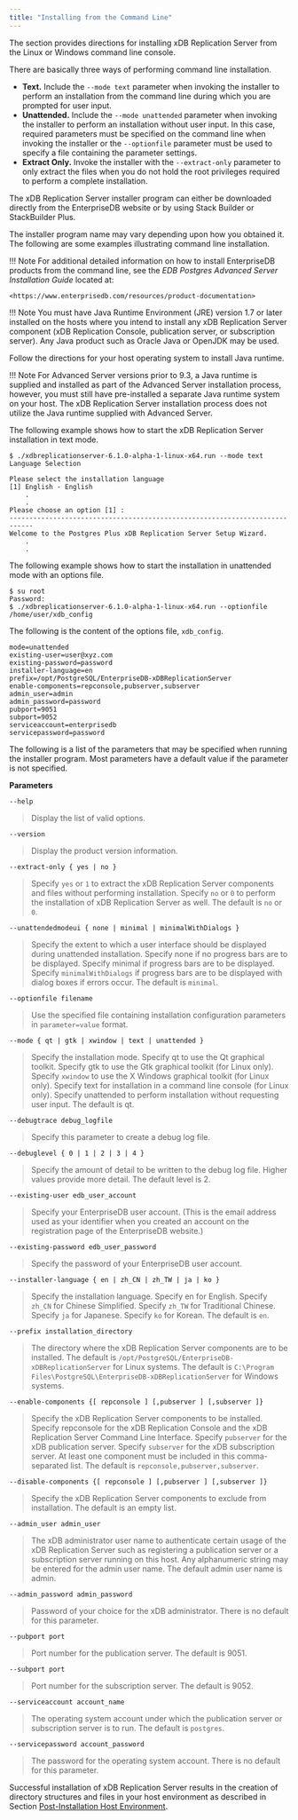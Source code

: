 ```yaml
---
title: "Installing from the Command Line"
---
```


<div id="installing_from_cli" class="registered_link"></div>

The section provides directions for installing xDB Replication Server from the Linux or Windows command line console.

There are basically three ways of performing command line installation.

-   **Text.** Include the `--mode text` parameter when invoking the installer to perform an installation from the command line during which you are prompted for user input.
-   **Unattended.** Include the `--mode unattended` parameter when invoking the installer to perform an installation without user input. In this case, required parameters must be specified on the command line when invoking the installer or the `--optionfile` parameter must be used to specify a file containing the parameter settings.
-   **Extract Only.** Invoke the installer with the `--extract-only` parameter to only extract the files when you do not hold the root privileges required to perform a complete installation.

The xDB Replication Server installer program can either be downloaded directly from the EnterpriseDB website or by using Stack Builder or StackBuilder Plus.

The installer program name may vary depending upon how you obtained it. The following are some examples illustrating command line installation.

!!! Note
    For additional detailed information on how to install EnterpriseDB products from the command line, see the *EDB Postgres Advanced Server Installation Guide* located at:

    <https://www.enterprisedb.com/resources/product-documentation>

!!! Note
    You must have Java Runtime Environment (JRE) version 1.7 or later installed on the hosts where you intend to install any xDB Replication Server component (xDB Replication Console, publication server, or subscription server). Any Java product such as Oracle Java or OpenJDK may be used.

Follow the directions for your host operating system to install Java runtime.

!!! Note
    For Advanced Server versions prior to 9.3, a Java runtime is supplied and installed as part of the Advanced Server installation process, however, you must still have pre-installed a separate Java runtime system on your host. The xDB Replication Server installation process does not utilize the Java runtime supplied with Advanced Server.

The following example shows how to start the xDB Replication Server installation in text mode.

```text
$ ./xdbreplicationserver-6.1.0-alpha-1-linux-x64.run --mode text
Language Selection

Please select the installation language
[1] English - English
    .
    .
Please choose an option [1] :
----------------------------------------------------------------------------
Welcome to the Postgres Plus xDB Replication Server Setup Wizard.
    .
    .
```

The following example shows how to start the installation in unattended mode with an options file.

```text
$ su root
Password:
$ ./xdbreplicationserver-6.1.0-alpha-1-linux-x64.run --optionfile /home/user/xdb_config
```

The following is the content of the options file, `xdb_config`.

```text
mode=unattended
existing-user=user@xyz.com
existing-password=password
installer-language=en
prefix=/opt/PostgreSQL/EnterpriseDB-xDBReplicationServer
enable-components=repconsole,pubserver,subserver
admin_user=admin
admin_password=password
pubport=9051
subport=9052
serviceaccount=enterprisedb
servicepassword=password
```

The following is a list of the parameters that may be specified when running the installer program. Most parameters have a default value if the parameter is not specified.

**Parameters**

`--help`

> Display the list of valid options.

`--version`

> Display the product version information.

`--extract-only { yes | no }`

> Specify `yes` or `1` to extract the xDB Replication Server components and files without performing installation. Specify `no` or `0` to perform the installation of xDB Replication Server as well. The default is `no` or `0`.

`--unattendedmodeui { none | minimal | minimalWithDialogs }`

> Specify the extent to which a user interface should be displayed during unattended installation. Specify none if no progress bars are to be displayed. Specify minimal if progress bars are to be displayed. Specify `minimalWithDialogs` if progress bars are to be displayed with dialog boxes if errors occur. The default is `minimal`.

`--optionfile filename`

> Use the specified file containing installation configuration parameters in `parameter=value` format.

`--mode { qt | gtk | xwindow | text | unattended }`

> Specify the installation mode. Specify qt to use the Qt graphical toolkit. Specify gtk to use the Gtk graphical toolkit (for Linux only). Specify `xwindow` to use the X Windows graphical toolkit (for Linux only). Specify text for installation in a command line console (for Linux only). Specify unattended to perform installation without requesting user input. The default is qt.

`--debugtrace debug_logfile`

> Specify this parameter to create a debug log file.

`--debuglevel { 0 | 1 | 2 | 3 | 4 }`

> Specify the amount of detail to be written to the debug log file. Higher values provide more detail. The default level is 2.

`--existing-user edb_user_account`

> Specify your EnterpriseDB user account. (This is the email address used as your identifier when you created an account on the registration page of the EnterpriseDB website.)

`--existing-password edb_user_password`

> Specify the password of your EnterpriseDB user account.

`--installer-language { en | zh_CN | zh_TW | ja | ko }`

> Specify the installation language. Specify en for English. Specify `zh_CN` for Chinese Simplified. Specify `zh_TW` for Traditional Chinese. Specify `ja` for Japanese. Specify `ko` for Korean. The default is `en`.

`--prefix installation_directory`

> The directory where the xDB Replication Server components are to be installed. The default is `/opt/PostgreSQL/EnterpriseDB-xDBReplicationServer` for Linux systems. The default is `C:\Program Files\PostgreSQL\EnterpriseDB-xDBReplicationServer` for Windows systems.

`--enable-components {[ repconsole ] [,pubserver ] [,subserver ]}`

> Specify the xDB Replication Server components to be installed. Specify repconsole for the xDB Replication Console and the xDB Replication Server Command Line Interface. Specify `pubserver` for the xDB publication server. Specify `subserver` for the xDB subscription server. At least one component must be included in this comma-separated list. The default is `repconsole,pubserver,subserver`.

`--disable-components {[ repconsole ] [,pubserver ] [,subserver ]}`

> Specify the xDB Replication Server components to exclude from installation. The default is an empty list.

`--admin_user admin_user`

> The xDB administrator user name to authenticate certain usage of the xDB Replication Server such as registering a publication server or a subscription server running on this host. Any alphanumeric string may be entered for the admin user name. The default admin user name is admin.

`--admin_password admin_password`

> Password of your choice for the xDB administrator. There is no default for this parameter.

`--pubport port`

> Port number for the publication server. The default is 9051.

`--subport port`

> Port number for the subscription server. The default is 9052.

`--serviceaccount account_name`

> The operating system account under which the publication server or subscription server is to run. The default is `postgres`.

`--servicepassword account_password`

> The password for the operating system account. There is no default for this parameter.

Successful installation of xDB Replication Server results in the creation of directory structures and files in your host environment as described in Section [Post-Installation Host Environment](05_post_installation_host_environment/#post_installation_host_environment).
